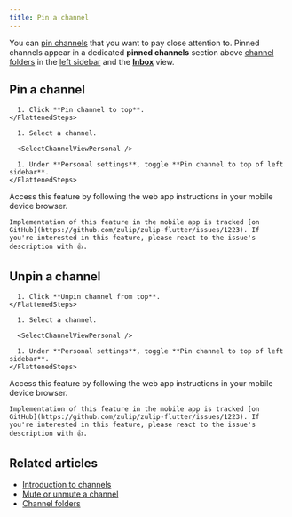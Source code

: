 ```yaml
---
title: Pin a channel
---
```




You can [pin channels](/help/pin-a-channel) that you want to pay close attention
to. Pinned channels appear in a dedicated **pinned channels** section above
[channel folders](/help/channel-folders) in the [left
sidebar](/help/left-sidebar) and the [**Inbox**](/help/inbox) view.

## Pin a channel

<Tabs>
  <TabItem label="Via left sidebar">
    <FlattenedSteps>
      <ChannelActions />

      1. Click **Pin channel to top**.
    </FlattenedSteps>
  </TabItem>

  <TabItem label="Via channel settings">
    <FlattenedSteps>
      <NavigationSteps target="relative/gear/channel-settings" />

      1. Select a channel.

      <SelectChannelViewPersonal />

      1. Under **Personal settings**, toggle **Pin channel to top of left sidebar**.
    </FlattenedSteps>
  </TabItem>

  <TabItem label="Mobile">
    Access this feature by following the web app instructions in your
    mobile device browser.

    Implementation of this feature in the mobile app is tracked [on
    GitHub](https://github.com/zulip/zulip-flutter/issues/1223). If
    you're interested in this feature, please react to the issue's
    description with 👍.
  </TabItem>
</Tabs>

## Unpin a channel

<Tabs>
  <TabItem label="Via left sidebar">
    <FlattenedSteps>
      <ChannelActions />

      1. Click **Unpin channel from top**.
    </FlattenedSteps>
  </TabItem>

  <TabItem label="Via channel settings">
    <FlattenedSteps>
      <NavigationSteps target="relative/gear/channel-settings" />

      1. Select a channel.

      <SelectChannelViewPersonal />

      1. Under **Personal settings**, toggle **Pin channel to top of left sidebar**.
    </FlattenedSteps>
  </TabItem>

  <TabItem label="Mobile">
    Access this feature by following the web app instructions in your
    mobile device browser.

    Implementation of this feature in the mobile app is tracked [on
    GitHub](https://github.com/zulip/zulip-flutter/issues/1223). If
    you're interested in this feature, please react to the issue's
    description with 👍.
  </TabItem>
</Tabs>

## Related articles

* [Introduction to channels](/help/introduction-to-channels)
* [Mute or unmute a channel](/help/mute-a-channel)
* [Channel folders](/help/channel-folders)
